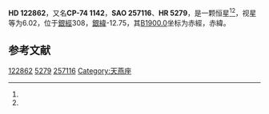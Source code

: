 {{Starbox begin
| name = HD 122862
}}
{{Starbox observe
| epoch = [[J2000.0|J2000.0]]
| constell = {{星座名待查}}<ref name=SIMBAD>{{cite web
 | url=http://simbad.u-strasbg.fr/simbad/sim-id?Ident=HR+5279
 | title =Pulsating variable Star
 | publisher=Centre de Données astronomiques de Strasbourg
 | work=SIMBAD
 | accessdate=2012-07-13}}</ref><ref name=DATA>{{cite web
 | url=http://vizier.u-strasbg.fr/viz-bin/VizieR-5?-out.add=.&-source=5050&-corr=PK=HR&-out.max=9999&HR=5279
 | title=VizieR Detailed Page
 | accessdate=2012-07-13
 | archive-date=2016-03-05
 | archive-url=https://web.archive.org/web/20160305212057/http://vizier.u-strasbg.fr/viz-bin/VizieR-5?-out.add=.&-source=5050&-corr=PK=HR&-out.max=9999&HR=5279
 | dead-url=no
 }}</ref>
| 星官 = 
| ra = {{RA|14|8|27.1}}<ref name=SIMBAD /><ref name=DATA />
| dec = {{DEC|-74|51|1}}<ref name=SIMBAD /><ref name=DATA />
| appmag_v = 6.02<ref name=SIMBAD /><ref name=DATA />
}}
{{Starbox character
| class = G2-3IV<ref name=SIMBAD /><ref name=DATA />
| b-v = 0.58<ref name=SIMBAD /><ref name=DATA />
| u-b = 0.06<ref name=SIMBAD /><ref name=DATA />
| r-i = <ref name=SIMBAD /><ref name=DATA />
| variable = 
}}
{{Starbox astrometry
| radial_v = 0.06
| prop_mo_ra = -22
| parallax = 0.041
| p_error = 
}}
{{Starbox catalog
| names =CP-74 1142，[[SAO星表|SAO]] 257116，[[HD星表|HD]] 122862，[[HR星表|HR]] 5279}}
{{Starbox reference |Simbad=HR+5279}}
{{Starbox end}}

'''HD 122862'''，又名'''CP-74 1142'''，'''SAO 257116'''、'''HR 5279'''，是一颗恒星<ref name=SIMBAD /><ref name=DATA />，视星等为6.02，位于[[銀道座標系|銀經]]308，[[銀道座標系|銀緯]]-12.75，其[[B1900.0|B1900.0]]坐标为赤經{{RA|13|59|16}}，赤緯{{DEC|-74|-12.75|40}}。

== 参考文献 ==
{{reflist}}

{{star-stub}}

[[Category:HD和HDE天體|122862]]
[[Category:HR天體|5279]]
[[Category:SAO天體|257116]]
[[Category:天燕座|Category:天燕座]]
